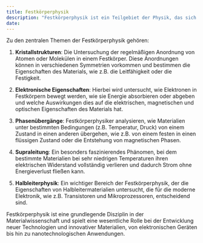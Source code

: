 ```yaml
---
title: Festkörperphysik
description: "Festkörperphysik ist ein Teilgebiet der Physik, das sich mit den physikalischen Eigenschaften von Festkörpern, insbesondere von Materialien in festen Zuständen, beschäftigt. Sie untersucht, wie sich Atome, Moleküle und Elektronen in Festkörpern anordnen und wie diese Anordnung die makroskopischen Eigenschaften des Materials beeinflusst."
date: 
---
```




Zu den zentralen Themen der Festkörperphysik gehören:

1. **Kristallstrukturen**: Die Untersuchung der regelmäßigen Anordnung von Atomen oder Molekülen in einem Festkörper. Diese Anordnungen können in verschiedenen Symmetrien vorkommen und bestimmen die Eigenschaften des Materials, wie z.B. die Leitfähigkeit oder die Festigkeit.

2. **Elektronische Eigenschaften**: Hierbei wird untersucht, wie Elektronen in Festkörpern bewegt werden, wie sie Energie absorbieren oder abgeben und welche Auswirkungen dies auf die elektrischen, magnetischen und optischen Eigenschaften des Materials hat.

3. **Phasenübergänge**: Festkörperphysiker analysieren, wie Materialien unter bestimmten Bedingungen (z.B. Temperatur, Druck) von einem Zustand in einen anderen übergehen, wie z.B. von einem festen in einen flüssigen Zustand oder die Entstehung von magnetischen Phasen.

4. **Supraleitung**: Ein besonders faszinierendes Phänomen, bei dem bestimmte Materialien bei sehr niedrigen Temperaturen ihren elektrischen Widerstand vollständig verlieren und dadurch Strom ohne Energieverlust fließen kann.

5. **Halbleiterphysik**: Ein wichtiger Bereich der Festkörperphysik, der die Eigenschaften von Halbleitermaterialien untersucht, die für die moderne Elektronik, wie z.B. Transistoren und Mikroprozessoren, entscheidend sind.

Festkörperphysik ist eine grundlegende Disziplin in der Materialwissenschaft und spielt eine wesentliche Rolle bei der Entwicklung neuer Technologien und innovativer Materialien, von elektronischen Geräten bis hin zu nanotechnologischen Anwendungen.